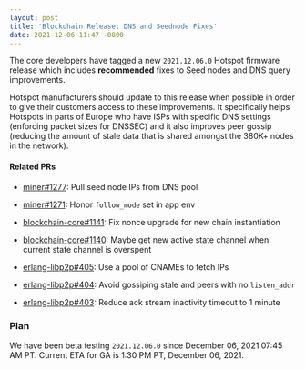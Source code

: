 ```yaml
---
layout: post
title: 'Blockchain Release: DNS and Seednode Fixes'
date: 2021-12-06 11:47 -0800
---
```


The core developers have tagged a new `2021.12.06.0` Hotspot firmware release which includes
**recommended** fixes to Seed nodes and DNS query improvements.

<!--truncate-->

Hotspot manufacturers should update to this release when possible in order to give their customers
access to these improvements. It specifically helps Hotspots in parts of Europe who have ISPs with
specific DNS settings (enforcing packet sizes for DNSSEC) and it also improves peer gossip (reducing
the amount of stale data that is shared amongst the 380K+ nodes in the network).

#### Related PRs

- [miner#1277](https://github.com/helium/miner/pull/1277): Pull seed node IPs from DNS pool
- [miner#1271](https://github.com/helium/miner/pull/1271): Honor `follow_mode` set in app env

- [blockchain-core#1141](https://github.com/helium/blockchain-core/pull/1141): Fix nonce upgrade for
  new chain instantiation
- [blockchain-core#1140](https://github.com/helium/blockchain-core/pull/1140): Maybe get new active
  state channel when current state channel is overspent

- [erlang-libp2p#405](https://github.com/helium/erlang-libp2p/pull/405): Use a pool of CNAMEs to
  fetch IPs
- [erlang-libp2p#404](https://github.com/helium/erlang-libp2p/pull/404): Avoid gossiping stale and
  peers with no `listen_addr`
- [erlang-libp2p#403](https://github.com/helium/erlang-libp2p/pull/403): Reduce ack stream
  inactivity timeout to 1 minute

### Plan

We have been beta testing `2021.12.06.0` since December 06, 2021 07:45 AM PT. Current ETA for GA is
1:30 PM PT, December 06, 2021.
